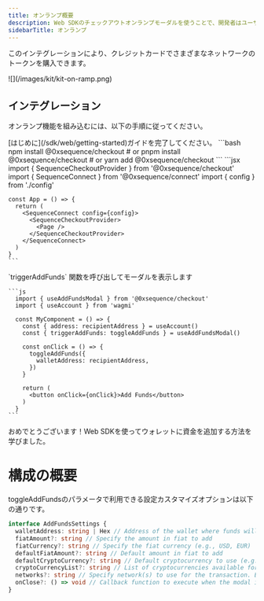 ```yaml
---
title: オンランプ概要
description: Web SDKのチェックアウトオンランプモーダルを使うことで、開発者はユーザーを簡単にクレジットカードで法定通貨から暗号資産へオンボードできます。
sidebarTitle: オンランプ
---
```


このインテグレーションにより、クレジットカードでさまざまなネットワークのトークンを購入できます。

<Frame>
  ![](/images/kit/kit-on-ramp.png)
</Frame>

## インテグレーション
オンランプ機能を組み込むには、以下の手順に従ってください。

<Steps>
  <Step title="Web SDKで接続する">
    [はじめに](/sdk/web/getting-started)ガイドを完了してください。
  </Step>

  <Step title="1. @0xsequence/checkout ライブラリをインストールする">
    ```bash
    npm install @0xsequence/checkout
    # or
    pnpm install @0xsequence/checkout
    # or
    yarn add @0xsequence/checkout
    ```
  </Step>

  <Step title="2. アプリ内で `SequenceConnect` プロバイダーの下に `SequenceCheckoutProvider` を配置する：">
    ```jsx
    import { SequenceCheckoutProvider } from '@0xsequence/checkout'
    import { SequenceConnect } from '@0xsequence/connect'
    import { config } from './config'

    const App = () => {
      return (
        <SequenceConnect config={config}>
          <SequenceCheckoutProvider>
            <Page />
          </SequenceCheckoutProvider>
        </SequenceConnect>
      )
    }
    ```
  </Step>

  <Step title="3. クレジットカードで資金を追加する">
    `triggerAddFunds` 関数を呼び出してモーダルを表示します

    ```js
      import { useAddFundsModal } from '@0xsequence/checkout'
      import { useAccount } from 'wagmi'

      const MyComponent = () => {
        const { address: recipientAddress } = useAccount()
        const { triggerAddFunds: toggleAddFunds } = useAddFundsModal()

        const onClick = () => {
          toggleAddFunds({
            walletAddress: recipientAddress,
          })
        }

        return (
          <button onClick={onClick}>Add Funds</button>
        )
      }
    ```
  </Step>
</Steps>

おめでとうございます！Web SDKを使ってウォレットに資金を追加する方法を学びました。

# 構成の概要
toggleAddFundsのパラメータで利用できる設定カスタマイズオプションは以下の通りです。

```ts
interface AddFundsSettings {
  walletAddress: string | Hex // Address of the wallet where funds will be added
  fiatAmount?: string // Specify the amount in fiat to add
  fiatCurrency?: string // Specify the fiat currency (e.g., USD, EUR)
  defaultFiatAmount?: string // Default amount in fiat to add
  defaultCryptoCurrency?: string // Default cryptocurrency to use (e.g., ETH, BTC)
  cryptoCurrencyList?: string // List of cryptocurrencies available for selection. Example: "USDT,BTC,USDC"
  networks?: string // Specify network(s) to use for the transaction. Example: "mainnet,ethereum"
  onClose?: () => void // Callback function to execute when the modal is closed
}
```